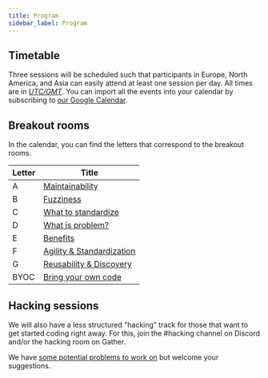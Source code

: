 ```yaml
---
title: Program
sidebar_label: Program
---
```



## Timetable

Three sessions will be scheduled such that participants in Europe, North America, and Asia can easily attend at least one session per day. All times are in [*UTC/GMT*](https://www.timeanddate.com/worldclock/timezone/utc). You can import all the events into your calendar by subscribing to [our Google Calendar](https://calendar.google.com/calendar/ical/7i8i4lb012dsglucaclv8avfo8%40group.calendar.google.com/public/basic.ics).

<CalendarPage />

## Breakout rooms

In the calendar, you can find the letters that correspond to the breakout rooms.

| Letter | Title                                                                               |
| ------ | ----------------------------------------------------------------------------------- |
| A      | [Maintainability](https://github.com/MADICES/MADICES-2022/discussions/3)            |
| B      | [Fuzziness](https://github.com/MADICES/MADICES-2022/discussions/4)                  |
| C      | [What to standardize](https://github.com/MADICES/MADICES-2022/discussions/5)        |
| D      | [What is problem?](https://github.com/MADICES/MADICES-2022/discussions/6)           |
| E      | [Benefits](https://github.com/MADICES/MADICES-2022/discussions/8)                   |
| F      | [Agility & Standardization](https://github.com/MADICES/MADICES-2022/discussions/10) |
| G      | [Reusability & Discovery](https://github.com/MADICES/MADICES-2022/discussions/12)   |
| BYOC   | [Bring your own code](https://github.com/MADICES/MADICES-2022/discussions/26)       |

## Hacking sessions

We will also have a less structured "hacking" track for those that want to get started coding right away. For this, join the #hacking channel on Discord and/or the hacking room on Gather.

We have [some potential problems to work on](https://github.com/MADICES/MADICES-2022/discussions/33) but welcome your suggestions.
